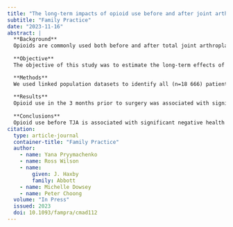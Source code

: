 ```yaml
---
title: "The long-term impacts of opioid use before and after joint arthroplasty: matched cohort analysis of New Zealand linked register data"
subtitle: "Family Practice"
date: "2023-11-16"
abstract: |
  **Background**
  Opioids are commonly used both before and after total joint arthroplasty (TJA).
  
  **Objective**
  The objective of this study was to estimate the long-term effects of pre- and perioperative opioid use in patients undergoing TJA.

  **Methods**
  We used linked population datasets to identify all (n=18 666) patients who had a publicly funded TJA in New Zealand between 2011-2013. We used propensity score matching to match individuals who used opioids either before surgery, during hospital stay, or immediately post-discharge with individuals who did not based on a comprehensive set of covariates. Regression analysis was used to estimate the effect of opioid use on health and socio-economic outcomes over 5 years.
  
  **Results**
  Opioid use in the 3 months prior to surgery was associated with significant increases in healthcare utilization and costs (number of hospitalizations 6%, days spent in hospital 14.4%, opioid scripts dispensed 181%, and total healthcare costs 11%). Also increased were the rate of receiving social benefits (2 percentage points) and the rates of opioid overdose (0.5 percentage points) and mortality (3 percentage points). Opioid use during hospital stay or post-discharge was associated with increased long-term opioid use, but there was little evidence of other adverse effects.
  
  **Conclusions**
  Opioid use before TJA is associated with significant negative health and economic consequences and should be limited. This has implications for opioid prescribing in primary care. There is little evidence that peri- or post-operative opioid use is associated with significant long-term detriments.
citation: 
  type: article-journal
  container-title: "Family Practice"
  author:
    - name: Yana Pryymachenko
    - name: Ross Wilson
    - name:
        given: J. Haxby
        family: Abbott
    - name: Michelle Dowsey
    - name: Peter Choong
  volume: "In Press"
  issued: 2023
  doi: 10.1093/fampra/cmad112
---
```

